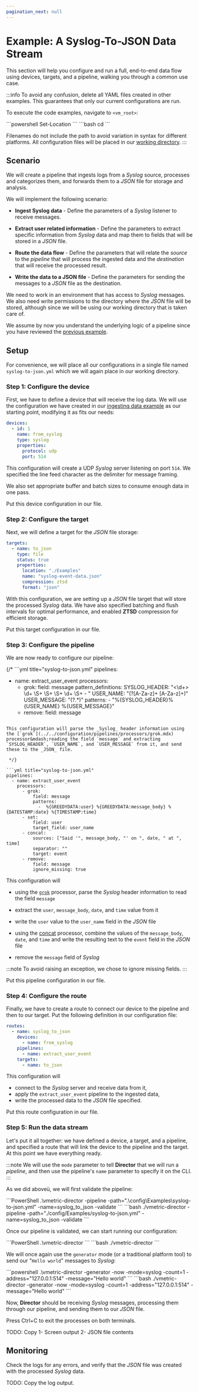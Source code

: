 ```yaml
---
pagination_next: null
---
```


# Example: A Syslog-To-JSON Data Stream

This section will help you configure and run a full, end-to-end data flow using devices, targets, and a pipeline, walking you through a common use case.

:::info
To avoid any confusion, delete all YAML files created in other examples. This guarantees that only our current configurations are run.

To execute the code examples, navigate to `<vm_root>`:

<Tabs>
  <TabItem value="powershell" label="PowerShell" default>
    ```powershell
    Set-Location <vm_root>
    ```
  </TabItem>
  <TabItem value="bash" label="Bash">
    ```bash
    cd <vm_root>
    ```
  </TabItem>
</Tabs>

Filenames do not include the path to avoid variation in syntax for different platforms. All configuration files will be placed in our [working directory](./overview.mdx#working-directory).
:::

## Scenario

We will create a pipeline that ingests logs from a _Syslog_ source, processes and categorizes them, and forwards them to a _JSON_ file for storage and analysis.

We will implement the following scenario:

- **Ingest Syslog data** - Define the parameters of a _Syslog_ listener to receive messages.

- **Extract user related information** - Define the parameters to extract specific information from _Syslog_ data and map them to fields that will be stored in a _JSON_ file.

- **Route the data flow** - Define the parameters that will relate the _source_ to the _pipeline_ that will process the ingested data and the _destination_ that will receive the processed result.

- **Write the data to a JSON file** - Define the parameters for sending the messages to a _JSON_ file as the destination.

We need to work in an environment that has access to _Syslog_ messages. We also need write permissions to the directory where the _JSON_ file will be stored, although since we will be using our working directory that is taken care of.

We assume by now you understand the underlying logic of a pipeline since you have reviewed the [previous example](./example-reading-json-with-a-pipeline.mdx).

## Setup

For convenience, we will place all our configurations in a single file named `syslog-to-json.yml` which we will again place in our working directory.

### Step 1: Configure the device

First, we have to define a device that will receive the log data. We will use the configuration we have created in our [ingesting data example](./example-ingesting-data.mdx) as our starting point, modifying it as fits our needs:

```yml title="syslog-to-json.yml"
devices:
  - id: 1
    name: from_syslog
    type: syslog
    properties:
      protocol: udp
      port: 514
```

This configuration will create a UDP _Syslog_ server listening on port `514`. We specified the line feed character as the delimiter for message framing.

We also set appropriate buffer and batch sizes to consume enough data in one pass.

Put this device configuration in our file.

### Step 2: Configure the target

Next, we will define a target for the _JSON_ file storage:

```yml title="syslog-to-json.yml"
targets:
  - name: to_json
    type: file
    status: true
    properties:
      location: "./Examples"
      name: "syslog-event-data.json"
      compression: ztsd
      format: "json"
```

With this configuration, we are setting up a _JSON_ file target that will store the processed _Syslog_ data. We have also specified batching and flush intervals for optimal performance, and enabled **ZTSD** compression for efficient storage.

Put this target configuration in our file.

### Step 3: Configure the pipeline

We are now ready to configure our pipeline:

{/* ```yml title="syslog-to-json.yml"
pipelines:
  - name: extract_user_event
    processors:
      - grok:
          field: message
          pattern_definitions:
            SYSLOG_HEADER: "<\\d+> \\d+ \\S+ \\S+ \\S+ \\d+ \\S+ - "
            USER_NAME: "(?<User>[A-Za-z]+ [A-Za-z]+)"
            USER_MESSAGE: "(?<Message>.*)"
          patterns:
            - "%{SYSLOG_HEADER}%{USER_NAME} %{USER_MESSAGE}"            
      - remove:
          field: message
```

This configuration will parse the _Syslog_ header information using the [`grok`](../../configuration/pipelines/processors/grok.mdx) processor&mdash;reading the field `message` and extracting `SYSLOG_HEADER`, `USER_NAME`, and `USER_MESSAGE` from it, and send these to the _JSON_ file.

 */}

```yml title="syslog-to-json.yml"
pipelines:
  - name: extract_user_event
    processors:
      - grok:
          field: message
          patterns:
            -  %{GREEDYDATA:user} %{GREEDYDATA:message_body} %{DATESTAMP:date} %{TIMESTAMP:time}
      - set:
          field: user
          target_field: user_name
      - concat:
          sources: ["Said '", message_body, "' on ", date, " at ", time]
          separator: ""
          target: event
      - remove:
          field: message
          ignore_missing: true
```

This configuration will 

- using the [`grok`](../../configuration/pipelines/processors/grok.mdx) processor, parse the _Syslog_ header information to read the field `message`

- extract the `user`, `message_body`, `date`, and `time` value from it

- write the `user` value to the `user_name` field in the _JSON_ file

- using the [concat](../../configuration/pipelines/processors/concat.mdx) processor, combine the values of the `message_body`, `date`, and `time` and write the resulting text to the `event` field in the _JSON_ file

- remove the `message` field of _Syslog_

:::note
To avoid raising an exception, we chose to ignore missing fields.
:::

Put this pipeline configuration in our file.

### Step 4: Configure the route

Finally, we have to create a route to connect our device to the pipeline and then to our target. Put the following definition in our configuration file:

```yml title="syslog-to-json.yml"
routes:
  - name: syslog_to_json
    devices:
      - name: from_syslog
    pipelines:
      - name: extract_user_event
    targets:
      - name: to_json
```

This configuration will 

- connect to the _Syslog_ server and receive data from it,
- apply the `extract_user_event` pipeline to the ingested data,
- write the processed data to the _JSON_ file specified.

Put this route configuration in our file.

### Step 5: Run the data stream

Let's put it all together: we have defined a device, a target, and a pipeline, and specified a route that will link the device to the pipeline and the target. At this point we have everything ready.

:::note
We will use the `mode` parameter to tell **Director** that we will run a _pipeline_, and then use the pipeline's `name` parameter to specify it on the CLI.
:::

As we did aboveü, we will first validate the pipeline:

<Tabs>
  <TabItem value="powershell" label="PowerShell">
    ```PowerShell
    .\vmetric-director -pipeline -path=".\config\Examples\syslog-to-json.yml" -name=syslog_to_json -validate
    ```
  </TabItem>
  <TabItem value="bash" label="Bash">
    ```bash
    ./vmetric-director -pipeline -path="./config/Examples/syslog-to-json.yml" -name=syslog_to_json -validate
    ```
  </TabItem>
</Tabs>

Once our pipeline is validated, we can start running our configuration:

<Tabs>
  <TabItem value="powershell" label="PowerShell">
    ```PowerShell
    .\vmetric-director
    ```
  </TabItem>
  <TabItem value="bash" label="Bash">
    ```bash
    ./vmetric-director
    ```
  </TabItem>
</Tabs>

We will once again use the `generator` mode (or a traditional platform tool) to send our "`Hello world`" messages to _Syslog_:

<Tabs>
  <TabItem value="powershell" label="PowerShell" default>
    ```powershell
    .\vmetric-director -generator -now -mode=syslog -count=1 -address="127.0.0.1:514" -message="Hello world"
    ```
  </TabItem>
  <TabItem value="bash" label="Bash">
    ```bash
    ./vmetric-director -generator -now -mode=syslog -count=1 -address="127.0.0.1:514" -message="Hello world"
    ```
  </TabItem>
</Tabs>

Now, **Director** should be receiving _Syslog_ messages, processing them through our pipeline, and sending them to our _JSON_ file.

Press <kb-short>Ctrl+C</kb-short> to exit the processes on both terminals.


TODO: Copy 1- Screen output 2- JSON file contents

## Monitoring

Check the logs for any errors, and verify that the _JSON_ file was created with the processed _Syslog_ data.

TODO: Copy the log output.
